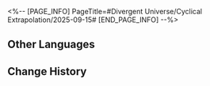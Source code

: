 <%-- [PAGE_INFO]
PageTitle=#Divergent Universe/Cyclical Extrapolation/2025-09-15#
[END_PAGE_INFO] --%>
{{Event
|name              = Cyclical Extrapolation: Brief Peace
|image             = Event Cyclical Extrapolation Brief Peace.png
|type              = Cyclical Extrapolation
|time_known        = yes
|time_start        = 2025-09-15 04:00:00
|time_end          = 2025-09-22 03:59:59
}}

{{Cyclical Extrapolation
|boons      = 
|curios     = Peace Box (Decrypted)
|equations  = 
|trailblaze = 
|rewards    = Relic Remains*30; Lost Crystal*3
|boss_1_1   = Voidranger: Trampler; Decaying Shadow; Dreamjolt Troupe's Sweet Gorilla; "Tomorrow in Harmonious Chords"; "Present Inebriated in Revelry"
|boss_1_2   = Automaton Grizzly (Bug); Frigid Prowler (Bug); Disciples of Sanctus Medicus: Shape Shifter (Bug); Aurumaton Gatekeeper (Bug); Senior Staff: Team Leader (Bug); Dreamjolt Troupe's Beyond Overcooked (Bug); Dreamjolt Troupe's Sweet Gorilla (Bug); "Past Confined and Caged" (Bug); Memory Zone Meme "Shell of Faded Rage" (Bug); Howling Casket (Bug); Furiae Praetor (Bug)
|boss_2_1   = Voidranger: Trampler (Bug); Decaying Shadow (Bug); Dreamjolt Troupe's Sweet Gorilla (Bug); "Tomorrow in Harmonious Chords" (Bug); "Present Inebriated in Revelry" (Bug)
|boss_2_2   = Svarog (Complete); Abundant Ebon Deer (Complete); Swarm: True Sting (Complete); Argenti (Complete)
|boss_3     = Borisin Warhead: Hoolay (Complete)
|rules      = Obtain this week's Preset Constructs upon entering the First Plane
|root       = Divergent Universe: Protean Hero
}}

==Other Languages==
{{Other Languages
|en   = Cyclical Extrapolation: Brief Peace
|zhs  = 周期演算：和平短暂
|zht  = 週期演算：和平短暫
|ja   = 周期演算：束の間の平和
|ko   = 주기 연산: 짧은 평화
|es   = Cálculo periódico: Paz efímera
|fr   = Calcul cyclique&nbsp;: Paix éphémère
|ru   = Цикличное вычисление: Короткий мир
|th   = การคำนวณแบบรอบ: สันติภาพชั่วคราว
|vi   = Ngoại Suy Chu Kỳ: Hòa Bình Ngắn Ngủi
|de   = Zyklische Berechnung: Kurzer Frieden
|id   = Kalkulasi Siklus: Kedamaian yang Singkat
|pt   = Extrapolação Cíclica: Breve Paz
}}

==Change History==
{{Change History|3.5}}